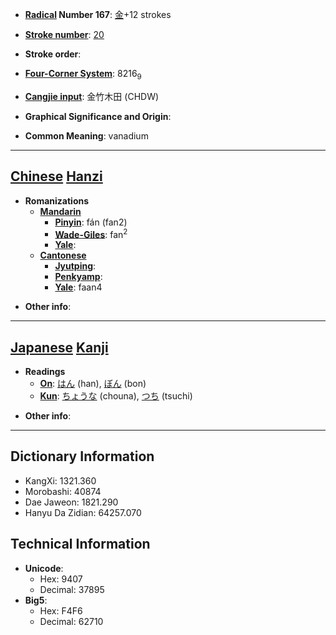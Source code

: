* '''[[Wiktionary:Chinese radical index| Radical]] Number 167''': [[Wiktionary:Chinese radical index 金|金]]+12 strokes

* '''[[Wiktionary:Chinese total strokes index|Stroke number]]''': [[Wiktionary:Chinese total strokes index 20|20]]

* '''Stroke order''': 

* '''[[Wiktionary:Chinese four corner index|Four-Corner System]]''': 8216<sub>9</sub>

* '''[[Wiktionary:Chinese Cangjie index|Cangjie input]]''': 金竹木田 (CHDW)

* '''Graphical Significance and Origin''': 

* '''Common Meaning''': vanadium

----

== [[Chinese]] [[Hanzi]] ==

* '''Romanizations'''
** '''[[Mandarin]]'''
*** '''[[Pinyin]]''': fán (fan2)
*** '''[[Wade-Giles]]''': fan<sup>2</sup>
*** '''[[Yale]]''': 
** '''[[Cantonese]]'''
*** '''[[Jyutping]]''':
*** '''[[Penkyamp]]''': 
*** '''[[Yale]]''': faan4

* '''Other info''': 

----

== [[Japanese]] [[Kanji]] ==

* '''Readings'''
** '''[[On]]''': [[はん]] (han), [[ぼん]] (bon)
** '''[[Kun]]''': [[ちょうな]] (chouna), [[つち]] (tsuchi)

* '''Other info''':  

----

== Dictionary Information ==

* KangXi: 1321.360
* Morobashi: 40874
* Dae Jaweon: 1821.290
* Hanyu Da Zidian: 64257.070

== Technical Information ==

* '''Unicode''':
** Hex: 9407
** Decimal: 37895
* '''Big5''':
** Hex: F4F6
** Decimal: 62710